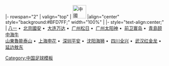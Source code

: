 <noinclude>{{fb start}}</noinclude>
{{fb inner start}}
|- rowspan="2"
| valign="top" | [[File:Flag of the People's Republic of China.svg|42px|中國]] 
|align="center" style="background:#BFD7FF;" width="100%" | {{Tnavbar-header|'''[[1998年中國足球甲A聯賽|1998年]][[中國足球甲A聯賽]]'''|甲A1998}}
{{fb inner end}}
{{fb inner start}} 
|- style="text-align:center;"
|
[[八一足球俱乐部|八一]]&nbsp;•&nbsp;
[[北京國安足球俱樂部|北京國安]]&nbsp;•&nbsp;
[[大连实德足球俱乐部|大连万达]]&nbsp;•&nbsp;
[[广州松日足球俱乐部|广州松日]]&nbsp;•&nbsp;
[[广州医药足球俱樂部|广州太阳神]]&nbsp;•&nbsp;
[[重庆力帆足球俱樂部|前卫寰岛]]&nbsp;•&nbsp;
[[青島中能足球俱樂部|青島颐中海牛]]
<br>
[[山東魯能泰山足球俱樂部|山東魯能泰山]]&nbsp;•&nbsp;
[[上海申花足球俱樂部|上海申花]]&nbsp;•&nbsp;
[[深圳足球俱樂部|深圳平安]]&nbsp;•&nbsp;
[[长沙金德足球俱樂部|沈阳海狮]]&nbsp;•&nbsp;
[[四川冠城足球俱乐部|四川全兴]]&nbsp;•&nbsp;
[[湖北武汉职业足球俱樂部|武汉红金龙]]&nbsp;•&nbsp;
[[延边足球俱樂部|延边敖东]]
{{fb inner end}}<noinclude>
{{fb end}}
{{using fb}}
</noinclude>
<noinclude>[[Category:中国足球模板]]</noinclude>